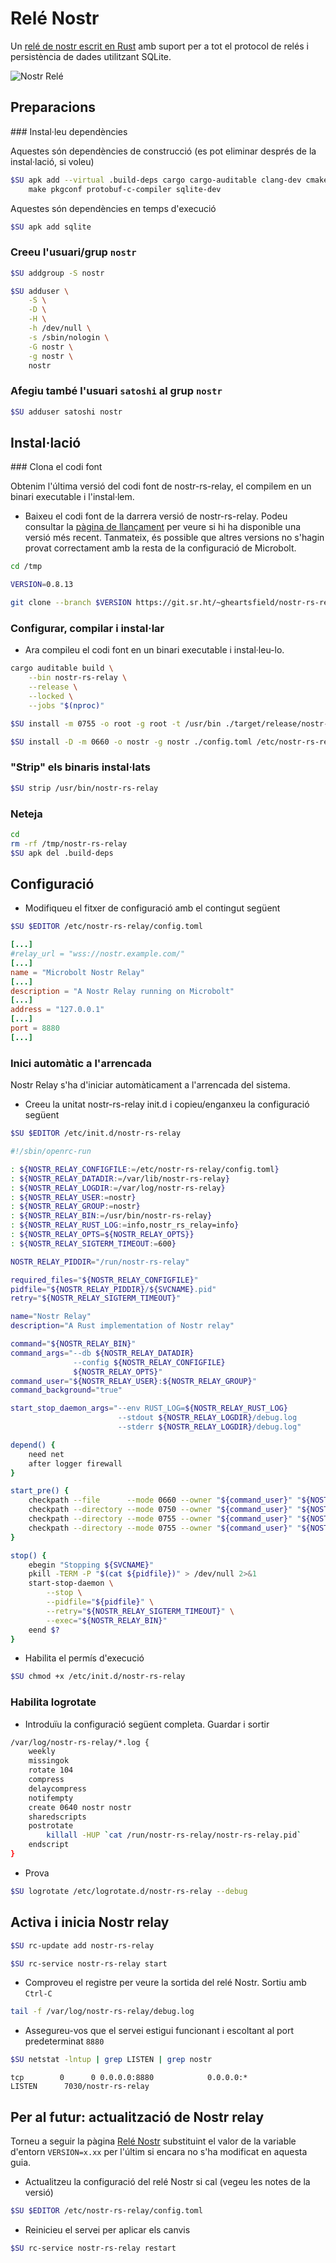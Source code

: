 
# Relé Nostr

Un [relé de nostr escrit en Rust](https://sr.ht/~gheartsfield/nostr-rs-relay)
amb suport per a tot el protocol de relés i persistència de dades utilitzant
SQLite.

![Nostr Relé](/img/nostr/nostr-relay.webp)

## Preparacions

<Steps>
### Instal·leu dependències

Aquestes són dependències de construcció (es pot eliminar després de la
instal·lació, si voleu)

```sh copy
$SU apk add --virtual .build-deps cargo cargo-auditable clang-dev cmake git \
    make pkgconf protobuf-c-compiler sqlite-dev
```

Aquestes són dependències en temps d'execució
  
```sh copy
$SU apk add sqlite
```

### Creeu l'usuari/grup `nostr`

```sh copy
$SU addgroup -S nostr
```

```sh copy
$SU adduser \
    -S \
    -D \
    -H \
    -h /dev/null \
    -s /sbin/nologin \
    -G nostr \
    -g nostr \
    nostr
```

### Afegiu també l'usuari `satoshi` al grup `nostr`
  
```sh copy
$SU adduser satoshi nostr
```
</Steps>

## Instal·lació

<Steps>
### Clona el codi font

Obtenim l'última versió del codi font de nostr-rs-relay, el compilem en un
binari executable i l'instal·lem.

* Baixeu el codi font de la darrera versió de nostr-rs-relay. Podeu consultar la
[pàgina de llançament](https://git.sr.ht/~gheartsfield/nostr-rs-relay/refs) per
veure si hi ha disponible una versió més recent. Tanmateix, és possible que
altres versions no s'hagin provat correctament amb la resta de la configuració
de Microbolt.

```sh copy
cd /tmp
```

```sh copy
VERSION=0.8.13
```

```sh copy
git clone --branch $VERSION https://git.sr.ht/~gheartsfield/nostr-rs-relay && cd nostr-rs-relay
```

### Configurar, compilar i instal·lar

* Ara compileu el codi font en un binari executable i instal·leu-lo.

```sh copy
cargo auditable build \
    --bin nostr-rs-relay \
    --release \
    --locked \
    --jobs "$(nproc)"
```

```sh copy
$SU install -m 0755 -o root -g root -t /usr/bin ./target/release/nostr-rs-relay
```

```sh copy
$SU install -D -m 0660 -o nostr -g nostr ./config.toml /etc/nostr-rs-relay/config.toml
```

### "Strip" els binaris instal·lats

```sh copy
$SU strip /usr/bin/nostr-rs-relay
```

### Neteja

```sh copy
cd
rm -rf /tmp/nostr-rs-relay
$SU apk del .build-deps
```
</Steps>

## Configuració

* Modifiqueu el fitxer de configuració amb el contingut següent

```sh copy
$SU $EDITOR /etc/nostr-rs-relay/config.toml
```

```toml filename="/etc/nostr-rs-relay/config.toml" {2,4,6,8,10}
[...]
#relay_url = "wss://nostr.example.com/"
[...]
name = "Microbolt Nostr Relay"
[...]
description = "A Nostr Relay running on Microbolt"
[...]
address = "127.0.0.1"
[...]
port = 8880
[...]
```

### Inici automàtic a l'arrencada

Nostr Relay s'ha d'iniciar automàticament a l'arrencada del sistema.

* Creeu la unitat nostr-rs-relay init.d i copieu/enganxeu la configuració
següent

```sh copy
$SU $EDITOR /etc/init.d/nostr-rs-relay
```

```sh copy filename="/etc/init.d/nostr-rs-relay"
#!/sbin/openrc-run

: ${NOSTR_RELAY_CONFIGFILE:=/etc/nostr-rs-relay/config.toml}
: ${NOSTR_RELAY_DATADIR:=/var/lib/nostr-rs-relay}
: ${NOSTR_RELAY_LOGDIR:=/var/log/nostr-rs-relay}
: ${NOSTR_RELAY_USER:=nostr}
: ${NOSTR_RELAY_GROUP:=nostr}
: ${NOSTR_RELAY_BIN:=/usr/bin/nostr-rs-relay}
: ${NOSTR_RELAY_RUST_LOG:=info,nostr_rs_relay=info}
: ${NOSTR_RELAY_OPTS=${NOSTR_RELAY_OPTS}}
: ${NOSTR_RELAY_SIGTERM_TIMEOUT:=600}

NOSTR_RELAY_PIDDIR="/run/nostr-rs-relay"

required_files="${NOSTR_RELAY_CONFIGFILE}"
pidfile="${NOSTR_RELAY_PIDDIR}/${SVCNAME}.pid"
retry="${NOSTR_RELAY_SIGTERM_TIMEOUT}"

name="Nostr Relay"
description="A Rust implementation of Nostr relay"

command="${NOSTR_RELAY_BIN}"
command_args="--db ${NOSTR_RELAY_DATADIR}
              --config ${NOSTR_RELAY_CONFIGFILE}
              ${NOSTR_RELAY_OPTS}"
command_user="${NOSTR_RELAY_USER}:${NOSTR_RELAY_GROUP}"
command_background="true"

start_stop_daemon_args="--env RUST_LOG=${NOSTR_RELAY_RUST_LOG}
                        --stdout ${NOSTR_RELAY_LOGDIR}/debug.log
                        --stderr ${NOSTR_RELAY_LOGDIR}/debug.log"

depend() {
    need net
    after logger firewall
}

start_pre() {
    checkpath --file      --mode 0660 --owner "${command_user}" "${NOSTR_RELAY_CONFIGFILE}"
    checkpath --directory --mode 0750 --owner "${command_user}" "${NOSTR_RELAY_DATADIR}"
    checkpath --directory --mode 0755 --owner "${command_user}" "${NOSTR_RELAY_LOGDIR}"
    checkpath --directory --mode 0755 --owner "${command_user}" "${NOSTR_RELAY_PIDDIR}"
}

stop() {
    ebegin "Stopping ${SVCNAME}"
    pkill -TERM -P "$(cat ${pidfile})" > /dev/null 2>&1
    start-stop-daemon \
        --stop \
        --pidfile="${pidfile}" \
        --retry="${NOSTR_RELAY_SIGTERM_TIMEOUT}" \
        --exec="${NOSTR_RELAY_BIN}"
    eend $?
}
```

* Habilita el permís d'execució

```sh copy
$SU chmod +x /etc/init.d/nostr-rs-relay
```

### Habilita logrotate

* Introduïu la configuració següent completa. Guardar i sortir

```sh copy filename="/etc/logrotate.d/nostr-rs-relay"
/var/log/nostr-rs-relay/*.log {
    weekly
    missingok
    rotate 104
    compress
    delaycompress
    notifempty
    create 0640 nostr nostr
    sharedscripts
    postrotate
        killall -HUP `cat /run/nostr-rs-relay/nostr-rs-relay.pid`
    endscript
}
```

* Prova

```sh copy
$SU logrotate /etc/logrotate.d/nostr-rs-relay --debug
```

## Activa i inicia Nostr relay

```sh copy
$SU rc-update add nostr-rs-relay
```

```sh copy
$SU rc-service nostr-rs-relay start
```

* Comproveu el registre per veure la sortida del relé Nostr. Sortiu amb `Ctrl-C`

```sh copy
tail -f /var/log/nostr-rs-relay/debug.log
```

* Assegureu-vos que el servei estigui funcionant i escoltant al port
predeterminat `8880`

```sh copy
$SU netstat -lntup | grep LISTEN | grep nostr
```

```output filename="output"
tcp        0      0 0.0.0.0:8880            0.0.0.0:*               LISTEN      7030/nostr-rs-relay
```

## Per al futur: actualització de Nostr relay

Torneu a seguir la pàgina [Relé Nostr](./nostr-relay) substituint el valor de la
variable d'entorn `VERSION=x.xx` per l'últim si encara no s'ha modificat en
aquesta guia.

* Actualitzeu la configuració del relé Nostr si cal (vegeu les notes de la
versió)

```sh copy
$SU $EDITOR /etc/nostr-rs-relay/config.toml
```

* Reinicieu el servei per aplicar els canvis

```sh copy
$SU rc-service nostr-rs-relay restart
```